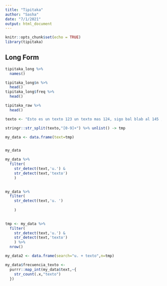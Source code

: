```yaml
---
title: "Tipitaka"
author: "Sasha"
date: "7/1/2021"
output: html_document
---
```


```r
knitr::opts_chunk$set(echo = TRUE)
library(tipitaka)
```

## Long Form
```r
tipitaka_long %>% 
  names()
```

```r
tipitaka_long$n %>% 
  head()
tipitaka_long$freq %>% 
  head()
```

```r
tipitaka_raw %>% 
  head()
```

```r
texto <- "Esto es un texto 123 un texto mas 124, sigo bal blab al 145 , esto es una cancion "

stringr::str_split(texto,"[0-9]+") %>% unlist() -> tmp

my_data <- data.frame(text=tmp)


my_data
```

```r
my_data %>% 
  filter(
    str_detect(text,'u.') &
    str_detect(text,'texto')
    ) 
  
```

```r
my_data %>% 
  filter(
    str_detect(text,'u. ')
    
    ) 
  
```
```r
tmp <- my_data %>% 
  filter(
    str_detect(text,'u.') &
    str_detect(text,'texto')
    ) %>% 
  nrow() 

my_data2 <- data.frame(search="u. + texto",n=tmp)
```

```r
my_data$frecuencia_texto <-
  purrr::map_int(my_data$text,~{
    str_count(.x,"texto")
  })
```

